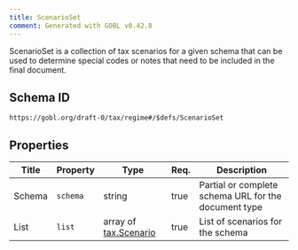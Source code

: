```yaml
---
title: ScenarioSet
comment: Generated with GOBL v0.42.8
---
```


ScenarioSet is a collection of tax scenarios for a given schema that can be used to determine special codes or notes that need to be included in the final document.

## Schema ID

`https://gobl.org/draft-0/tax/regime#/$defs/ScenarioSet`

## Properties

| Title  | Property | Type                                           | Req. | Description                                          |
|--------|----------|------------------------------------------------|------|------------------------------------------------------|
| Schema | `schema` | string                                         | true | Partial or complete schema URL for the document type |
| List   | `list`   | array of [tax.Scenario](/draft-0/tax/scenario) | true | List of scenarios for the schema                     |


